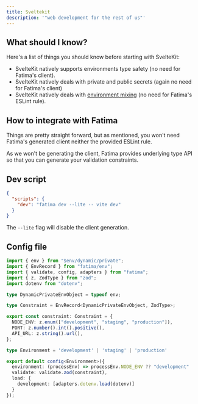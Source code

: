 ```yaml
---
title: Sveltekit
description: '"web development for the rest of us"'
---
```


## What should I know?

Here's a list of things you should know before starting with SvelteKit:

- SvelteKit natively supports environments type safety (no need for Fatima's client).
- SvelteKit natively deals with private and public secrets (again no need for Fatima's client)
- SvelteKit natively deals with [environment mixing](/docs/security/environment-mixing) (no need for Fatima's ESLint rule).

## How to integrate with Fatima

Things are pretty straight forward, but as mentioned, you won't need Fatima's generated client neither the provided ESLint rule.

As we won't be generating the client, Fatima provides underlying type API so that you can generate your validation constraints.

## Dev script

```json title="package.json"
{
  "scripts": {
    "dev": "fatima dev --lite -- vite dev"
  }
}
```

The `--lite` flag will disable the client generation.

## Config file

```ts
import { env } from "$env/dynamic/private";
import { EnvRecord } from "fatima/env";
import { validate, config, adapters } from "fatima";
import { z, ZodType } from "zod";
import dotenv from "dotenv";

type DynamicPrivateEnvObject = typeof env;

type Constraint = EnvRecord<DynamicPrivateEnvObject, ZodType>;

export const constraint: Constraint = {
  NODE_ENV: z.enum(["development", "staging", "production"]),
  PORT: z.number().int().positive(),
  API_URL: z.string().url(),
};

type Environment = 'development' | 'staging' | 'production'

export default config<Environment>({
  environment: (processEnv) => processEnv.NODE_ENV ?? "development"
  validate: validate.zod(constraint),
  load: {
    development: [adapters.dotenv.load(dotenv)]
  }
});
```
